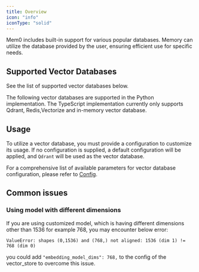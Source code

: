 ```yaml
---
title: Overview
icon: "info"
iconType: "solid"
---
```


Mem0 includes built-in support for various popular databases. Memory can utilize the database provided by the user, ensuring efficient use for specific needs.

## Supported Vector Databases

See the list of supported vector databases below.

<Note>
  The following vector databases are supported in the Python implementation. The TypeScript implementation currently only supports Qdrant, Redis,Vectorize and in-memory vector database.
</Note>

<CardGroup cols={3}>
  <Card title="Qdrant" href="/components/vectordbs/dbs/qdrant"></Card>
  <Card title="Chroma" href="/components/vectordbs/dbs/chroma"></Card>
  <Card title="Pgvector" href="/components/vectordbs/dbs/pgvector"></Card>
  <Card title="Upstash Vector" href="/components/vectordbs/dbs/upstash-vector"></Card>
  <Card title="Milvus" href="/components/vectordbs/dbs/milvus"></Card>
  <Card title="Pinecone" href="/components/vectordbs/dbs/pinecone"></Card>
  <Card title="MongoDB" href="/components/vectordbs/dbs/mongodb"></Card>
  <Card title="Azure" href="/components/vectordbs/dbs/azure"></Card>
  <Card title="Databricks" href="/components/vectordbs/dbs/databricks"></Card>
  <Card title="Redis" href="/components/vectordbs/dbs/redis"></Card>
  <Card title="Elasticsearch" href="/components/vectordbs/dbs/elasticsearch"></Card>
  <Card title="OpenSearch" href="/components/vectordbs/dbs/opensearch"></Card>
  <Card title="Supabase" href="/components/vectordbs/dbs/supabase"></Card>
  <Card title="Vertex AI" href="/components/vectordbs/dbs/vertex_ai"></Card>
  <Card title="Weaviate" href="/components/vectordbs/dbs/weaviate"></Card>
  <Card title="FAISS" href="/components/vectordbs/dbs/faiss"></Card>
  <Card title="LangChain" href="/components/vectordbs/dbs/langchain"></Card>
  <Card title="databricks" href="/components/vectordbs/dbs/databricks"></Card>
</CardGroup>

## Usage

To utilize a vector database, you must provide a configuration to customize its usage. If no configuration is supplied, a default configuration will be applied, and `Qdrant` will be used as the vector database.

For a comprehensive list of available parameters for vector database configuration, please refer to [Config](./config).

## Common issues

### Using model with different dimensions

If you are using customized model, which is having different dimensions other than 1536
for example 768, you may encounter below error:

`ValueError: shapes (0,1536) and (768,) not aligned: 1536 (dim 1) != 768 (dim 0)`

you could add `"embedding_model_dims": 768,` to the config of the vector_store to overcome this issue.

